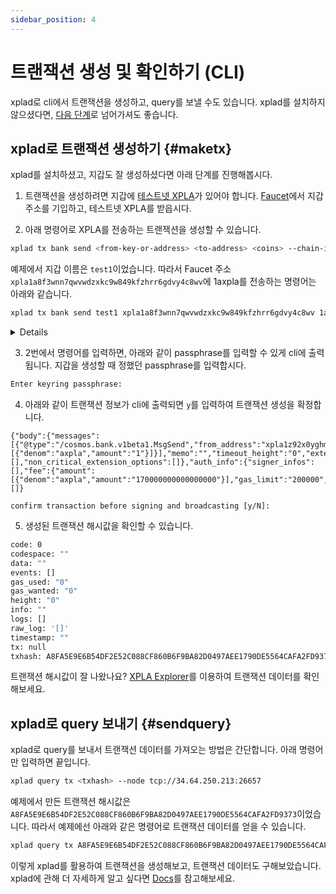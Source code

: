 ```yaml
---
sidebar_position: 4
---
```


# 트랜잭션 생성 및 확인하기 (CLI)


xplad로 cli에서 트랜잭션을 생성하고, query를 보낼 수도 있습니다. xplad를 설치하지 않으셨다면, [다음 단계](/docs/tutorial/make-cw20/make-cw20-with-vault)로 넘어가셔도 좋습니다. 

## xplad로 트랜잭션 생성하기 {#maketx}

xplad를 설치하셨고, 지갑도 잘 생성하셨다면 아래 단계를 진행해봅시다. 

1. 트랜잭션을 생성하려면 지갑에 [테스트넷 XPLA](/docs/settings/create-wallet/get-testnet-xpla)가 있어야 합니다. [Faucet](https://faucet.xpla.io/)에서 지갑 주소를 기입하고, 테스트넷 XPLA를 받읍시다.

2. 아래 명령어로 XPLA를 전송하는 트랜잭션을 생성할 수 있습니다. 
```bash
xplad tx bank send <from-key-or-address> <to-address> <coins> --chain-id=<chain-id> --fees=<fee> --node tcp://34.64.250.213:26657
```

예제에서 지갑 이름은 `test1`이었습니다. 따라서 Faucet 주소 `xpla1a8f3wnn7qwvwdzxkc9w849kfzhrr6gdvy4c8wv`에 1axpla를 전송하는 명령어는 아래와 같습니다.

```bash
xplad tx bank send test1 xpla1a8f3wnn7qwvwdzxkc9w849kfzhrr6gdvy4c8wv 1axpla --chain-id=cube_47-5 --fees=170000000000000000axpla --node tcp://34.64.250.213:26657
```

<Details summary="34.64.250.213:26657 주소는 어떤 주소인가요?">

해당 주소는 테스트넷 rpc 주소입니다. 위 주소를 통해 XPLA 블록체인 테스트넷과 통신할 수 있습니다.

메인넷에 연결할 경우 `--node tcp://104.197.217.143:26657`로 입력하시면 됩니다.

</Details>

3. 2번에서 명령어를 입력하면, 아래와 같이 passphrase를 입력할 수 있게 cli에 출력됩니다. 지갑을 생성할 때 정했던 passphrase를 입력합시다.
```bash
Enter keyring passphrase:
```

4. 아래와 같이 트랜잭션 정보가 cli에 출력되면 `y`를 입력하여 트랜잭션 생성을 확정합니다.
```
{"body":{"messages":[{"@type":"/cosmos.bank.v1beta1.MsgSend","from_address":"xpla1z92x0yghmyz4k755d8f3vcm478se5rl5zl7sqr","to_address":"xpla1a8f3wnn7qwvwdzxkc9w849kfzhrr6gdvy4c8wv","amount":[{"denom":"axpla","amount":"1"}]}],"memo":"","timeout_height":"0","extension_options":[],"non_critical_extension_options":[]},"auth_info":{"signer_infos":[],"fee":{"amount":[{"denom":"axpla","amount":"170000000000000000"}],"gas_limit":"200000","payer":"","granter":""}},"signatures":[]}

confirm transaction before signing and broadcasting [y/N]:
```

5. 생성된 트랜잭션 해시값을 확인할 수 있습니다.
```bash
code: 0
codespace: ""
data: ""
events: []
gas_used: "0"
gas_wanted: "0"
height: "0"
info: ""
logs: []
raw_log: '[]'
timestamp: ""
tx: null
txhash: A8FA5E9E6B54DF2E52C088CF860B6F9BA82D0497AEE1790DE5564CAFA2FD9373
```

트랜잭션 해시값이 잘 나왔나요? [XPLA Explorer](https://explorer.xpla.io/)를 이용하여 트랜잭션 데이터를 확인해보세요.

## xplad로 query 보내기 {#sendquery}

xplad로 query를 보내서 트랜잭션 데이터를 가져오는 방법은 간단합니다. 아래 명령어만 입력하면 끝입니다.

```bash
xplad query tx <txhash> --node tcp://34.64.250.213:26657
```

예제에서 만든 트랜잭션 해시값은 `A8FA5E9E6B54DF2E52C088CF860B6F9BA82D0497AEE1790DE5564CAFA2FD9373`이었습니다. 따라서 예제에선 아래와 같은 명령어로 트랜잭션 데이터를 얻을 수 있습니다.

```bash
xplad query tx A8FA5E9E6B54DF2E52C088CF860B6F9BA82D0497AEE1790DE5564CAFA2FD9373 --node tcp://34.64.250.213:26657
```

이렇게 xplad를 활용하여 트랜잭션을 생성해보고, 트랜잭션 데이터도 구해보았습니다. xplad에 관해 더 자세하게 알고 싶다면 [Docs](https://docs.xpla.io/docs/develop/tools/xplad/about-xplad/)를 참고해보세요.